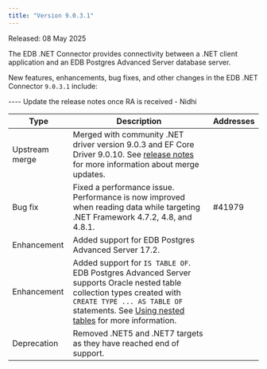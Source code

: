 ```yaml
---
title: "Version 9.0.3.1"
---
```


Released: 08 May 2025

The EDB .NET Connector provides connectivity between a .NET client application and an EDB Postgres Advanced Server database server.

New features, enhancements, bug fixes, and other changes in the EDB .NET Connector `9.0.3.1` include:

---- Update the release notes once RA is received - Nidhi

| Type           | Description                                                                                                                                                                                                                                        | Addresses |
|----------------|----------------------------------------------------------------------------------------------------------------------------------------------------------------------------------------------------------------------------------------------------|-----------|
| Upstream merge | Merged with community .NET driver version 9.0.3 and EF Core Driver 9.0.10. See [release notes](https://www.npgsql.org/doc/release-notes/8.0.html) for more information about merge updates.                                                        |           |
| Bug fix        | Fixed a performance issue. Performance is now improved when reading data while targeting .NET Framework 4.7.2, 4.8, and 4.8.1.                                                                                                                     | #41979    |
| Enhancement    | Added support for EDB Postgres Advanced Server 17.2.                                                                                                                                                                                               |           |
| Enhancement    | Added support for `IS TABLE OF`. EDB Postgres Advanced Server supports Oracle nested table collection types created with `CREATE TYPE ... AS TABLE OF` statements. See [Using nested tables](../using_nested_table_types) for more information. |           |
| Deprecation    | Removed .NET5 and .NET7 targets as they have reached end of support.                                                                                                                                                                       |           |